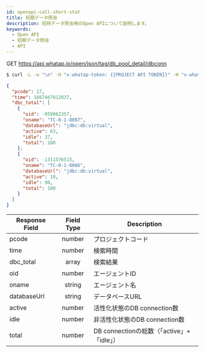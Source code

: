 ```yaml
---
id: openapi-call-short-stat
title: 短期データ照会
description: 短時データ照会用のOpen APIについて説明します。
keywords:
  - Open API
  - 短期データ照会
  - API
---
```


<span class='apitype'>GET</span> https://api.whatap.io/open/json/tag/db_pool_detail/dbconn

```bash title='command'
$ curl -L -w "\n" -H "x-whatap-token: {{PROJECT API TOKEN}}" -H "x-whatap-pcode: {{projectCode}}" "https://dev.whatap.io/open/api/json/tag/db_pool_detail/dbconn?etime=1667520000000"
```

```json title='response'
{
  "pcode": 17,
  "time": 1667467012037,
  "dbc_total": [
    {
      "oid": -959062357,
      "oname": "TC-0-1-8087",
      "databaseUrl": "jdbc:db:virtual",
      "active": 63,
      "idle": 37,
      "total": 100
    },
    {
      "oid": -1311576515,
      "oname": "TC-0-1-8086",
      "databaseUrl": "jdbc:db:virtual",
      "active": 10,
      "idle": 90,
      "total": 100
    }
  ]
}
```

| Response Field |      Field Type                 | Description                             |
| -------------- | :-----------------------------: | --------------------------------------- |
| pcode          | <span class='api'>number</span> | プロジェクトコード                               |
| time           | <span class='api'>number</span> | 検索時間                                    |
| dbc_total      |  <span class='api'>array</span> | 検索結果                                    |
| oid            | <span class='api'>number</span> | エージェントID                                |
| oname          | <span class='api'>string</span> | エージェント名                                 |
| databaseUrl    | <span class='api'>string</span> | データベースURL                               |
| active         | <span class='api'>number</span> | 活性化状態のDB connection数                    |
| idle           | <span class='api'>number</span> | 非活性化状態のDB connection数                   |
| total          | <span class='api'>number</span> | DB connectionの総数（「active」+「idle」）       |
